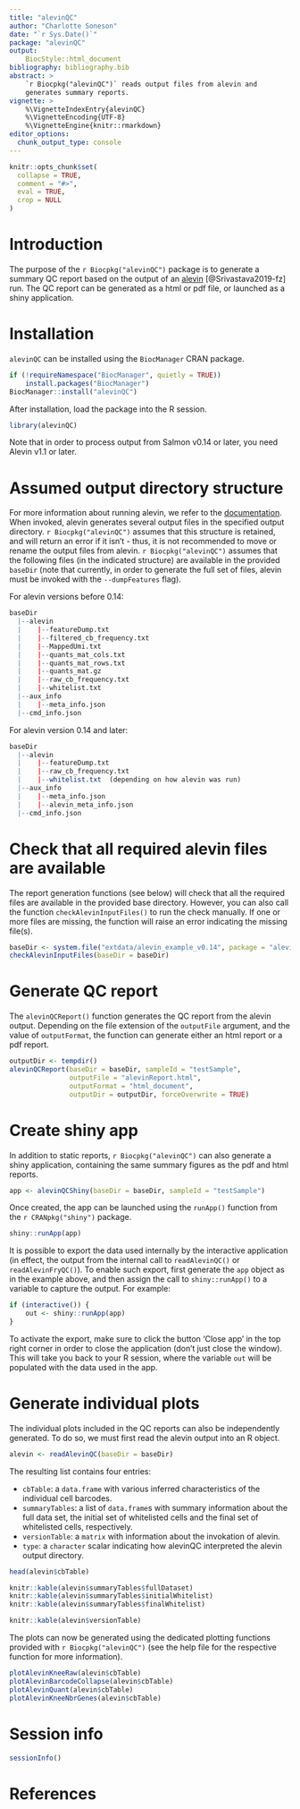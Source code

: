 ```yaml
---
title: "alevinQC"
author: "Charlotte Soneson"
date: "`r Sys.Date()`"
package: "alevinQC"
output: 
    BiocStyle::html_document
bibliography: bibliography.bib
abstract: >
    `r Biocpkg("alevinQC")` reads output files from alevin and 
    generates summary reports.
vignette: >
    %\VignetteIndexEntry{alevinQC}
    %\VignetteEncoding{UTF-8}  
    %\VignetteEngine{knitr::rmarkdown}
editor_options: 
  chunk_output_type: console
---
```


```r
knitr::opts_chunk$set(
  collapse = TRUE,
  comment = "#>",
  eval = TRUE,
  crop = NULL
)
```

# Introduction

The purpose of the `r Biocpkg("alevinQC")` package is to generate a summary QC
report based on the output of an
[alevin](https://salmon.readthedocs.io/en/latest/alevin.html)
[@Srivastava2019-fz] run. The QC report can be generated as a html or pdf file,
or launched as a shiny application.

# Installation

`alevinQC` can be installed using the `BiocManager` CRAN package.

```r
if (!requireNamespace("BiocManager", quietly = TRUE))
    install.packages("BiocManager")
BiocManager::install("alevinQC")
```

After installation, load the package into the R session.

```r
library(alevinQC)
```

Note that in order to process output from Salmon v0.14 or later, you need 
Alevin v1.1 or later. 

# Assumed output directory structure

For more information about running alevin, we refer to the
[documentation](https://salmon.readthedocs.io/en/latest/alevin.html). When
invoked, alevin generates several output files in the specified output
directory. `r Biocpkg("alevinQC")` assumes that this structure is retained, and
will return an error if it isn't  - thus, it is not recommended to move or
rename the output files from alevin. `r Biocpkg("alevinQC")` assumes that the
following files (in the indicated structure) are available in the provided
`baseDir` (note that currently, in order to generate the full set of files,
alevin must be invoked with the `--dumpFeatures` flag).

For alevin versions before 0.14:

```r
baseDir
  |--alevin
  |    |--featureDump.txt
  |    |--filtered_cb_frequency.txt
  |    |--MappedUmi.txt
  |    |--quants_mat_cols.txt
  |    |--quants_mat_rows.txt
  |    |--quants_mat.gz
  |    |--raw_cb_frequency.txt
  |    |--whitelist.txt
  |--aux_info
  |    |--meta_info.json
  |--cmd_info.json
```

For alevin version 0.14 and later:

```r
baseDir
  |--alevin
  |    |--featureDump.txt
  |    |--raw_cb_frequency.txt
  |    |--whitelist.txt  (depending on how alevin was run)
  |--aux_info
  |    |--meta_info.json
  |    |--alevin_meta_info.json
  |--cmd_info.json
```

# Check that all required alevin files are available

The report generation functions (see below) will check that all the required
files are available in the provided base directory. However, you can also call
the function `checkAlevinInputFiles()` to run the check manually. If one or more
files are missing, the function will raise an error indicating the missing
file(s).

```r
baseDir <- system.file("extdata/alevin_example_v0.14", package = "alevinQC")
checkAlevinInputFiles(baseDir = baseDir)
```

# Generate QC report

The `alevinQCReport()` function generates the QC report from the alevin output.
Depending on the file extension of the `outputFile` argument, and the value of
`outputFormat`, the function can generate either an html report or a pdf report.

```r
outputDir <- tempdir()
alevinQCReport(baseDir = baseDir, sampleId = "testSample", 
               outputFile = "alevinReport.html", 
               outputFormat = "html_document",
               outputDir = outputDir, forceOverwrite = TRUE)
```

# Create shiny app

In addition to static reports, `r Biocpkg("alevinQC")` can also generate a shiny
application, containing the same summary figures as the pdf and html reports.

```r
app <- alevinQCShiny(baseDir = baseDir, sampleId = "testSample")
```

Once created, the app can be launched using the `runApp()` function from the 
`r CRANpkg("shiny")` package.

```r
shiny::runApp(app)
```

It is possible to export the data used internally by the interactive 
application (in effect, the output from the internal call to 
`readAlevinQC()` or `readAlevinFryQC()`). To enable such export, first 
generate the `app` object as in the example above, and then assign the call 
to `shiny::runApp()` to a variable to capture the output. For example: 

```r
if (interactive()) {
    out <- shiny::runApp(app)
}
```

To activate the export, make sure to click the button 'Close app' in the top 
right corner in order to close the application (don't just close the window). 
This will take you back to your R session, where the variable `out` will be 
populated with the data used in the app.

# Generate individual plots

The individual plots included in the QC reports can also be independently
generated. To do so, we must first read the alevin output into an R object.

```r
alevin <- readAlevinQC(baseDir = baseDir)
```

The resulting list contains four entries:

- `cbTable`: a `data.frame` with various inferred characteristics of the
individual cell barcodes.
- `summaryTables`: a list of `data.frame`s with summary information about the
full data set, the initial set of whitelisted cells and the final set of
whitelisted cells, respectively.
- `versionTable`: a `matrix` with information about the invokation of alevin.
- `type`: a `character` scalar indicating how alevinQC interpreted the alevin
output directory.

```r
head(alevin$cbTable)
```

```r
knitr::kable(alevin$summaryTables$fullDataset)
knitr::kable(alevin$summaryTables$initialWhitelist)
knitr::kable(alevin$summaryTables$finalWhitelist)
```

```r
knitr::kable(alevin$versionTable)
```

The plots can now be generated using the dedicated plotting functions provided
with `r Biocpkg("alevinQC")` (see the help file for the respective function for
more information).

```r
plotAlevinKneeRaw(alevin$cbTable)
plotAlevinBarcodeCollapse(alevin$cbTable)
plotAlevinQuant(alevin$cbTable)
plotAlevinKneeNbrGenes(alevin$cbTable)
```

# Session info

```r
sessionInfo()
```

# References
